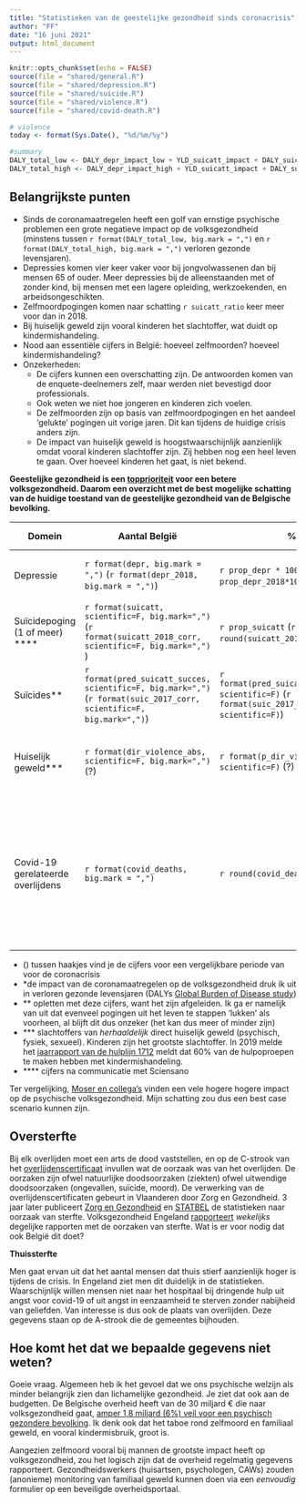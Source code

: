 ```yaml
---
title: "Statistieken van de geestelijke gezondheid sinds coronacrisis"
author: "FF"
date: "16 juni 2021"
output: html_document
---
```


```r
knitr::opts_chunk$set(echo = FALSE)
source(file = "shared/general.R")
source(file = "shared/depression.R")
source(file = "shared/suicide.R")
source(file = "shared/violence.R")
source(file = "shared/covid-death.R")
```

```r

# violence
today <- format(Sys.Date(), "%d/%m/%y")

#summary
DALY_total_low <- DALY_depr_impact_low + YLD_suicatt_impact + DALY_suic_impact_low
DALY_total_high <- DALY_depr_impact_high + YLD_suicatt_impact + DALY_suic_impact_high
```

## Belangrijkste punten

* Sinds de coronamaatregelen heeft een golf van ernstige psychische problemen een grote negatieve impact op de volksgezondheid (minstens tussen `r format(DALY_total_low, big.mark = ",") ` en `r format(DALY_total_high, big.mark = ",") ` verloren gezonde levensjaren). 
* Depressies komen vier keer vaker voor bij jongvolwassenen dan bij mensen 65 of ouder. Meer depressies bij de alleenstaanden met of zonder kind, bij mensen met een lagere opleiding, werkzoekenden, en arbeidsongeschikten.
* Zelfmoordpogingen komen naar schatting `r suicatt_ratio` keer meer voor dan in 2018.
* Bij huiselijk geweld zijn vooral kinderen het slachtoffer, wat duidt op kindermishandeling. 
* Nood aan essentiële cijfers in België: hoeveel zelfmoorden? hoeveel kindermishandeling?
* Onzekerheden: 
  + De cijfers kunnen een overschatting zijn. De antwoorden komen van de enquete-deelnemers zelf, maar werden niet bevestigd door professionals. 
  + Ook weten we niet hoe jongeren en kinderen zich voelen. 
  + De zelfmoorden zijn op basis van zelfmoordpogingen en het aandeel 'gelukte' pogingen uit vorige jaren. Dit kan tijdens de huidige crisis anders zijn. 
  + De impact van huiselijk geweld is hoogstwaarschijnlijk aanzienlijk omdat vooral kinderen slachtoffer zijn. Zij hebben nog een heel leven te gaan. Over hoeveel kinderen het gaat, is niet bekend.
  
**Geestelijke gezondheid is een [topprioriteit](post-5-prioriteiten-volksgezondheid.html) voor een betere volksgezondheid. Daarom een overzicht met de best mogelijke schatting van de huidige toestand van de geestelijke gezondheid van de Belgische bevolking.**

Domein | Aantal België | % | Impact* | Periode tot | Mogelijke vertekening | Bron
-------|--------|---|-------------|-----|-----|------
Depressie | `r format(depr, big.mark = ",") ` (`r format(depr_2018, big.mark = ",") `)  | `r prop_depr * 100 ` (`r prop_depr_2018*100 `) | `r format(DALY_depr_impact_low, big.mark = ",") ` -  `r format(DALY_depr_impact_high, big.mark = ",") ` | Eind Maart 2021 | enkel 18 jaar en ouder / zelfrapportage | [zesde COVID-19 gezondheidsenquête](https://www.sciensano.be/nl/biblio/zesde-covid-19-gezondheidsenquete-eerste-resultaten)
Suïcidepoging (1 of meer) **** | `r format(suicatt, scientific=F, big.mark=",") ` (`r format(suicatt_2018_corr, scientific=F, big.mark=",")` ) | `r prop_suicatt` (`r round(suicatt_2018_corr_rel,2)`) |`r format(YLD_suicatt_impact, big.mark = ",") `  | Eind Maart 2021 | enkel 18 jaar en ouder / zelfrapportage / bij jongeren grote onzekerheid | [Wat weten we over zelfmoordpogingen tijdens deze coronacrisis?](post-2-zelfmoordpogingen.html)
Suïcides** |`r format(pred_suicatt_succes, scientific=F, big.mark=",")` (`r format(suic_2017_corr, scientific=F, big.mark=",")`) | `r format(pred_suicatt_succes_rel, scientific=F) ` (`r format(suic_2017_corr_rel, scientific=F) `)| `r format(DALY_suic_impact_low, scientific=F, big.mark=",") ` -  `r format(DALY_suic_impact_high, scientific=F, big.mark=",") `| Eind Maart 2021 | enkel 18 jaar en ouder / geschat vanuit zelfrapportage suïcidepogingen | [Wat weten we over zelfmoordpogingen tijdens deze coronacrisis?](post-2-zelfmoordpogingen.html)
Huiselijk geweld*** | `r format(dir_violence_abs, scientific=F, big.mark=",")` (?)  | `r format(p_dir_violence*100, scientific=F)` (?)  | ? | Half Mei 2020 | zelfrapportage / meer vrouwen dan mannen / hoog opgeleid / enkel Vlaanderen | [Onderzoek naar Relaties, Stress en Aggressie (RSA) ten tijde van COVID-19 in België—Eerste resultaten mei 2020](https://biblio.ugent.be/publication/8664819)
Covid-19 gerelateerde overlijdens | `r format(covid_deaths, big.mark = ",") ` | `r round(covid_deaths_rel, 2) ` | `r format(covid_HLYL, big.mark = ",") ` - `r format(covid_YLL, big.mark = ",") ` | `r today` | Discussie gaande over wat telt als covid-dode (labo-bevestigd positief / oorzaak / onderliggend) / Impact variëert enorm naargelang je kijkt naar gezonde levensjaren, danwel levensverwachting |  [Sciensano covid-19 monitor](https://epistat.wiv-isp.be/covid/)

* () tussen haakjes vind je de cijfers voor een vergelijkbare periode van voor de coronacrisis
* *de impact van de coronamaatregelen op de volksgezondheid druk ik uit in verloren gezonde levensjaren (DALYs [Global Burden of Disease study](http://ghdx.healthdata.org/gbd-results-tool))
* ** opletten met deze cijfers, want het zijn afgeleiden. Ik ga er namelijk van uit dat evenveel pogingen uit het leven te stappen 'lukken' als voorheen, al blijft dit dus onzeker (het kan dus meer of minder zijn)
* *** slachtoffers van *herhaaldelijk* direct huiselijk geweld (psychisch, fysiek, sexueel). Kinderen zijn het grootste slachtoffer. In 2019 melde het [jaarrapport van de hulplijn 1712](https://1712.be/Portals/1712volw/Files/Documents/2019Jaarrapport1712FINAL.pdf) meldt dat 60% van de hulpoproepen te maken hebben met kindermishandeling.
* **** cijfers na communicatie met Sciensano

Ter vergelijking, [Moser en collega's](https://doi.org/10.1192/j.eurpsy.2020.56) vinden een vele hogere hogere impact op de psychische volksgezondheid. Mijn schatting zou dus een best case scenario kunnen zijn.

## Oversterfte

Bij elk overlijden moet een arts de dood vaststellen, en op de C-strook van het [overlijdenscertificaat](https://www.zorg-en-gezondheid.be/databestand-sterftecertificaten-personen-van-1-jaar-of-ouder) invullen wat de oorzaak was van het overlijden. De oorzaken zijn ofwel natuurlijke doodsoorzaken (ziekten) ofwel uitwendige doodsoorzaken (ongevallen, suïcide, moord). De verwerking van de overlijdenscertificaten gebeurt in Vlaanderen door Zorg en Gezondheid. 3 jaar later publiceert [Zorg en Gezondheid](https://www.zorg-en-gezondheid.be/statistiek-van-de-doodsoorzaak) en [STATBEL](https://statbel.fgov.be/nl) de statistieken naar oorzaak van sterfte. Volksgezondheid Engeland [rapporteert](https://fingertips.phe.org.uk/static-reports/mortality-surveillance/excess-mortality-in-england-latest.html) *wekelijks* degelijke rapporten met de oorzaken van sterfte. Wat is er voor nodig dat ook België dit doet? 

**Thuissterfte**

Men gaat ervan uit dat het aantal mensen dat thuis stierf aanzienlijk hoger is tijdens de crisis. In Engeland ziet men dit duidelijk in de statistieken. Waarschijnlijk willen mensen niet naar het hospitaal bij dringende hulp uit angst voor covid-19 of uit angst in eenzaamheid te sterven zonder nabijheid van geliefden. Van interesse is dus ook de plaats van overlijden. Deze gegevens staan op de A-strook die de gemeentes bijhouden. 

## Hoe komt het dat we bepaalde gegevens niet weten? 

Goeie vraag. Algemeen heb ik het gevoel dat we ons psychische welzijn als minder belangrijk zien dan lichamelijke gezondheid. Je ziet dat ook aan de budgetten. De Belgische overheid heeft van de 30 miljard € die naar volksgezondheid gaat, [amper 1,8 miljard (6%) veil voor een psychisch gezondere bevolking](https://www.vrt.be/vrtnws/nl/2019/05/05/geestelijke-gezondheidszorg-draait-slecht-budget-best-verdubbe/). Ik denk ook dat het taboe rond zelfmoord en familiaal geweld, en vooral kindermisbruik, groot is. 

Aangezien zelfmoord vooral bij mannen de grootste impact heeft op volksgezondheid, zou het logisch zijn dat de overheid regelmatig gegevens rapporteert. Gezondheidswerkers (huisartsen, psychologen, CAWs) zouden (anonieme) monitoring van familiaal geweld kunnen doen via een *eenvoudig* formulier op een beveiligde overheidsportaal. 
